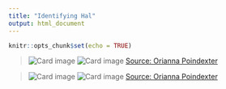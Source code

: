 ```yaml
---
title: "Identifying Hal"
output: html_document
---
```


```r
knitr::opts_chunk$set(echo = TRUE)
```


<div class="card-group">
  
  <div class="card text-center bg-light">>
    <img class="card-img-top" src="./images/OP_WA_F.jpg" alt="Card image">
    <img class="card-img-bottom" src="./images/OP_WA_B.jpg" alt="Card image"/>
     <a href="http://www.orianapoindexter.com/id-guides" class="btn btn-primary">Source: Orianna Poindexter</a>
    </div>
      <div class="card text-center bg-dark">>
    <img class="card-img-top" src="./images/OP_BA_F.jpg" alt="Card image">
    <img class="card-img-bottom" src="./images/OP_BA_B.jpg" alt="Card image"/>
     <a href="http://www.orianapoindexter.com/id-guides" class="btn btn-primary">Source: Orianna Poindexter</a>
    </div>
  
  </div>
